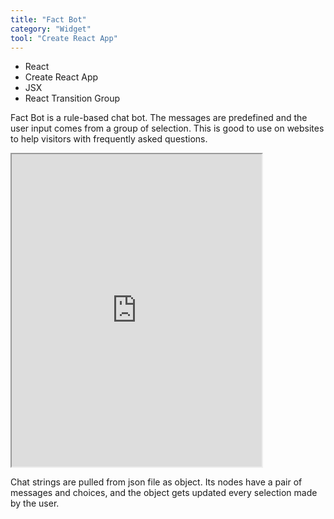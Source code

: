 ```yaml
---
title: "Fact Bot"
category: "Widget"
tool: "Create React App"
---
```


* React
* Create React App
* JSX
* React Transition Group

Fact Bot is a rule-based chat bot. The messages are predefined and the user input comes from a group of selection. This is good to use on websites to help visitors with frequently asked questions.

<iframe src="http://localhost:3000/" width="400" height="500" style={{border: "0px",maxWidth: "90%"}}></iframe>

Chat strings are pulled from json file as object. Its nodes have a pair of messages and choices, and the object gets updated every selection
made by the user.

